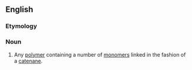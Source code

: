==English==

===Etymology===
{{prefix|en|poly|catenane}}

===Noun===
{{wikipedia}}
{{en-noun}}

# {{lb|en|organic chemistry}} Any [[polymer]] containing a number of [[monomer]]s linked in the fashion of a [[catenane]].